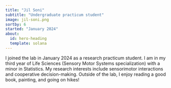 ```yaml
---
title: "Jil Soni"
subtitle: "Undergraduate practicum student"
image: jil-soni.png
sortby: 6
started: "January 2024"
about:
  id: hero-heading
  template: solana
---
```


:::{#hero-heading}

I joined the lab in January 2024 as a research practicum student. I am in my third year of Life Sciences (Sensory Motor Systems specialization) with a minor in Statistics. My research interests include sensorimotor interactions and cooperative decision-making. Outside of the lab, I enjoy reading a good book, painting, and going on hikes!

:::
